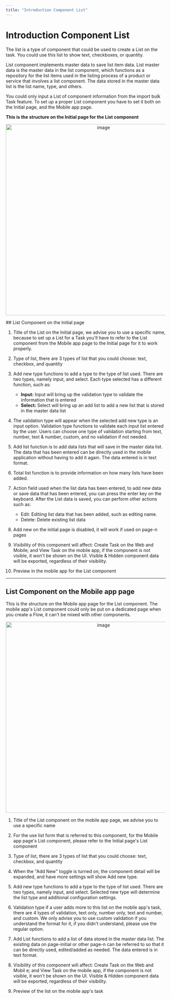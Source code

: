 ```yaml
---
title: "Introduction Component List"
---
```


# Introduction Component List

The list is a type of component that could be used to create a List on the task. You could use this list to show text, checkboxes, or quantity.

List component implements master data to save list item data. List master data is the master data in the list component, which functions as a repository for the list items used in the listing process of a product or service that involves a list component. The data stored in the master data list is the list name, type, and others.

You could only input a List of component information from the import bulk Task feature. To set up a proper List component you have to set it both on the Initial page, and the Mobile app page.

**This is the structure on the Initial page for the List component** <div align="center">
  <img src="https://t3837933.p.clickup-attachments.com/t3837933/3d9a13ed-27a1-49f2-b798-50c1a9bfe50f/image.png" alt="image" width="600" />
</div> ## List Component on the Initial page

1. Title of the List on the Initial page, we advise you to use a specific name, because to set up a List for a Task you'll have to refer to the List component from the Mobile app page to the Initial page for it to work properly.

2. Type of list, there are 3 types of list that you could choose: text, checkbox, and quantity

3. Add new type functions to add a type to the type of list used. There are two types, namely input, and select. Each type selected has a different function, such as:
   - **Input:** Input will bring up the validation type to validate the information that is entered
   - **Select:** Select will bring up an add list to add a new list that is stored in the master data list

4. The validation type will appear when the selected add new type is an input option. Validation type functions to validate each input list entered by the user. Users can choose one type of validation starting from text, number, text & number, custom, and no validation if not needed.

5. Add list function is to add data lists that will save in the master data list. The data that has been entered can be directly used in the mobile application without having to add it again. The data entered is in text format.

6. Total list function is to provide information on how many lists have been added.

7. Action field used when the list data has been entered, to add new data or save data that has been entered, you can press the enter key on the keyboard. After the List data is saved, you can perform other actions such as:
   - Edit: Editiing list data that has been added, such as editing name.
   - Delete: Delete existing list data

8. Add new on the initial page is disabled, it will work if used on page-n pages

9. Visibility of this component will affect: Create Task on the Web and Mobile; and View Task on the mobile app, if the component is not visible, it won't be shown on the UI. Visible & Hidden component data will be exported, regardless of their visibility.

10. Preview in the mobile app for the List component

---

## List Component on the Mobile app page

This is the structure on the Mobile app page for the List component. The mobile app's List component could only be put on a dedicated page when you create a Flow, it can't be mixed with other components.

<div align="center">
  <img src="https://t3837933.p.clickup-attachments.com/t3837933/5a00c1f0-a7c9-4fef-b2b8-a6d91168aa21/image.png" alt="image" width="600" />
</div>

1. Title of the List component on the mobile app page, we advise you to use a specific name

2. For the use list form that is referred to this component, for the Mobile app page's List component, please refer to the Initial page's List component

3. Type of list, there are 3 types of list that you could choose: text, checkbox, and quantity

4. When the "Add New" toggle is turned on, the component detail will be expanded, and have more settings will show Add new type.

5. Add new type functions to add a type to the type of list used. There are two types, namely input, and select. Selected new type will determine the list type and additional configuration settings.

6. Validation type if a user adds more to this list on the mobile app's task, there are 4 types of validation, text only, number only, text and number, and custom. We only advise you to use custom validation if you understand the format for it, if you didn't understand, please use the regular option.

7. Add List functions to add a list of data stored in the master data list. The existing data on page-initial or other page-n can be referred to so that it can be directly used, edited/added as needed. The data entered is in text format.

8. Visibility of this component will affect: Create Task on the Web and Mobil e; and View Task on the mobile app, if the component is not visible, it won't be shown on the UI. Visible & Hidden component data will be exported, regardless of their visibility.

9. Preview of the list on the mobile app's task
